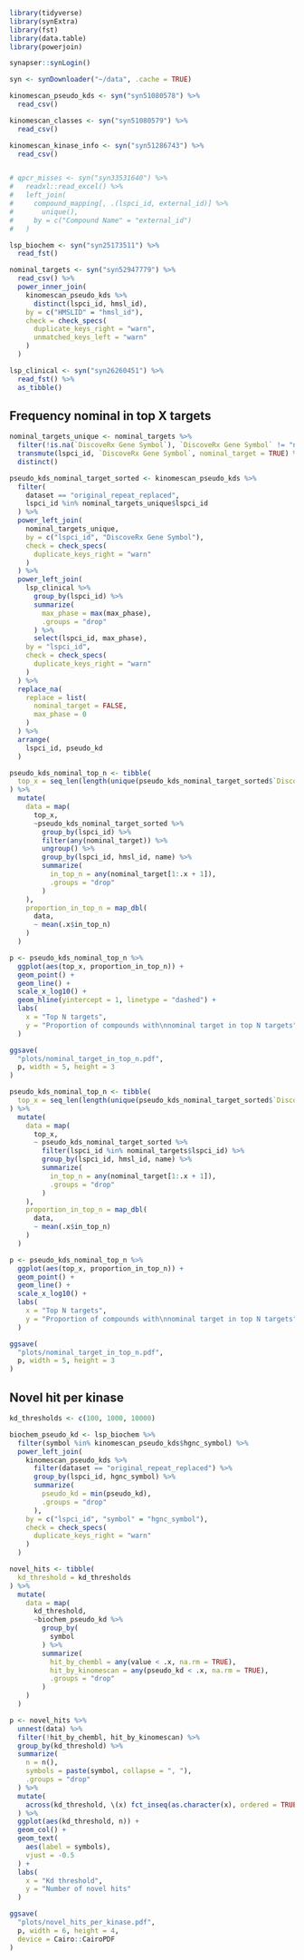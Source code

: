 
```r
library(tidyverse)
library(synExtra)
library(fst)
library(data.table)
library(powerjoin)

synapser::synLogin()

syn <- synDownloader("~/data", .cache = TRUE)
```

```r
kinomescan_pseudo_kds <- syn("syn51080578") %>%
  read_csv()

kinomescan_classes <- syn("syn51080579") %>%
  read_csv()

kinomescan_kinase_info <- syn("syn51286743") %>%
  read_csv()


# qpcr_misses <- syn("syn33531640") %>%
#   readxl::read_excel() %>%
#   left_join(
#     compound_mapping[, .(lspci_id, external_id)] %>%
#       unique(),
#     by = c("Compound Name" = "external_id")
#   )

lsp_biochem <- syn("syn25173511") %>%
  read_fst()

nominal_targets <- syn("syn52947779") %>%
  read_csv() %>%
  power_inner_join(
    kinomescan_pseudo_kds %>%
      distinct(lspci_id, hmsl_id),
    by = c("HMSLID" = "hmsl_id"),
    check = check_specs(
      duplicate_keys_right = "warn",
      unmatched_keys_left = "warn"
    )
  )

lsp_clinical <- syn("syn26260451") %>%
  read_fst() %>%
  as_tibble()
```


## Frequency nominal in top X targets

```r
nominal_targets_unique <- nominal_targets %>%
  filter(!is.na(`DiscoveRx Gene Symbol`), `DiscoveRx Gene Symbol` != "n/a") %>%
  transmute(lspci_id, `DiscoveRx Gene Symbol`, nominal_target = TRUE) %>%
  distinct()

pseudo_kds_nominal_target_sorted <- kinomescan_pseudo_kds %>%
  filter(
    dataset == "original_repeat_replaced",
    lspci_id %in% nominal_targets_unique$lspci_id
  ) %>%
  power_left_join(
    nominal_targets_unique,
    by = c("lspci_id", "DiscoveRx Gene Symbol"),
    check = check_specs(
      duplicate_keys_right = "warn"
    )
  ) %>%
  power_left_join(
    lsp_clinical %>%
      group_by(lspci_id) %>%
      summarize(
        max_phase = max(max_phase),
        .groups = "drop"
      ) %>%
      select(lspci_id, max_phase),
    by = "lspci_id",
    check = check_specs(
      duplicate_keys_right = "warn"
    )
  ) %>%
  replace_na(
    replace = list(
      nominal_target = FALSE,
      max_phase = 0
    )
  ) %>%
  arrange(
    lspci_id, pseudo_kd
  )

pseudo_kds_nominal_top_n <- tibble(
  top_x = seq_len(length(unique(pseudo_kds_nominal_target_sorted$`DiscoveRx Gene Symbol`)))
) %>%
  mutate(
    data = map(
      top_x,
      ~pseudo_kds_nominal_target_sorted %>%
        group_by(lspci_id) %>%
        filter(any(nominal_target)) %>%
        ungroup() %>%
        group_by(lspci_id, hmsl_id, name) %>%
        summarize(
          in_top_n = any(nominal_target[1:.x + 1]),
          .groups = "drop"
        )
    ),
    proportion_in_top_n = map_dbl(
      data,
      ~ mean(.x$in_top_n)
    )
  )

p <- pseudo_kds_nominal_top_n %>%
  ggplot(aes(top_x, proportion_in_top_n)) +
  geom_point() +
  geom_line() +
  scale_x_log10() +
  geom_hline(yintercept = 1, linetype = "dashed") +
  labs(
    x = "Top N targets",
    y = "Proportion of compounds with\nnominal target in top N targets"
  )

ggsave(
  "plots/nominal_target_in_top_n.pdf",
  p, width = 5, height = 3
)
```


```r

pseudo_kds_nominal_top_n <- tibble(
  top_x = seq_len(length(unique(pseudo_kds_nominal_target_sorted$`DiscoveRx Gene Symbol`)))
) %>%
  mutate(
    data = map(
      top_x,
      ~ pseudo_kds_nominal_target_sorted %>%
        filter(lspci_id %in% nominal_targets$lspci_id) %>%
        group_by(lspci_id, hmsl_id, name) %>%
        summarize(
          in_top_n = any(nominal_target[1:.x + 1]),
          .groups = "drop"
        )
    ),
    proportion_in_top_n = map_dbl(
      data,
      ~ mean(.x$in_top_n)
    )
  )

p <- pseudo_kds_nominal_top_n %>%
  ggplot(aes(top_x, proportion_in_top_n)) +
  geom_point() +
  geom_line() +
  scale_x_log10() +
  labs(
    x = "Top N targets",
    y = "Proportion of compounds with\nnominal target in top N targets"
  )

ggsave(
  "plots/nominal_target_in_top_n.pdf",
  p, width = 5, height = 3
)

```

## Novel hit per kinase

```r
kd_thresholds <- c(100, 1000, 10000)

biochem_pseudo_kd <- lsp_biochem %>%
  filter(symbol %in% kinomescan_pseudo_kds$hgnc_symbol) %>%
  power_left_join(
    kinomescan_pseudo_kds %>%
      filter(dataset == "original_repeat_replaced") %>%
      group_by(lspci_id, hgnc_symbol) %>%
      summarize(
        pseudo_kd = min(pseudo_kd),
        .groups = "drop"
      ),
    by = c("lspci_id", "symbol" = "hgnc_symbol"),
    check = check_specs(
      duplicate_keys_right = "warn"
    )
  )

novel_hits <- tibble(
  kd_threshold = kd_thresholds
) %>%
  mutate(
    data = map(
      kd_threshold,
      ~biochem_pseudo_kd %>%
        group_by(
          symbol
        ) %>%
        summarize(
          hit_by_chembl = any(value < .x, na.rm = TRUE),
          hit_by_kinomescan = any(pseudo_kd < .x, na.rm = TRUE),
          .groups = "drop"
        )
    )
  )

p <- novel_hits %>%
  unnest(data) %>%
  filter(!hit_by_chembl, hit_by_kinomescan) %>%
  group_by(kd_threshold) %>%
  summarize(
    n = n(),
    symbols = paste(symbol, collapse = ", "),
    .groups = "drop"
  ) %>%
  mutate(
    across(kd_threshold, \(x) fct_inseq(as.character(x), ordered = TRUE) %>% fct_relabel(\(y) paste0("≤", y)))
  ) %>%
  ggplot(aes(kd_threshold, n)) +
  geom_col() +
  geom_text(
    aes(label = symbols),
    vjust = -0.5
  ) +
  labs(
    x = "Kd threshold",
    y = "Number of novel hits"
  )

ggsave(
  "plots/novel_hits_per_kinase.pdf",
  p, width = 6, height = 4,
  device = Cairo::CairoPDF
)
```

